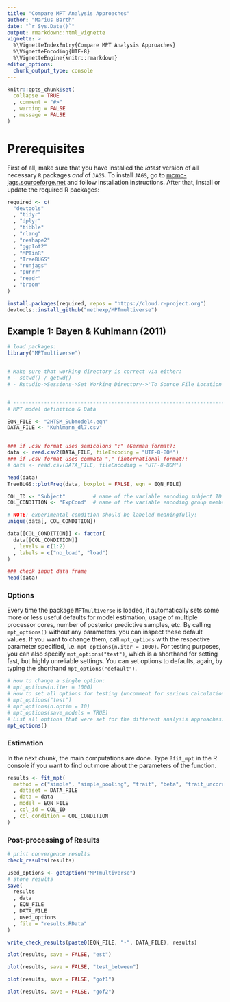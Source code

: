 ```yaml
---
title: "Compare MPT Analysis Approaches"
author: "Marius Barth"
date: "`r Sys.Date()`"
output: rmarkdown::html_vignette
vignette: >
  %\VignetteIndexEntry{Compare MPT Analysis Approaches}
  %\VignetteEncoding{UTF-8}
  %\VignetteEngine{knitr::rmarkdown}
editor_options: 
  chunk_output_type: console
---
```


```r
knitr::opts_chunk$set(
  collapse = TRUE
  , comment = "#>"
  , warning = FALSE
  , message = FALSE
)
```

# Prerequisites

First of all, make sure that you have installed the *latest* version of all necessary `R` packages *and* of `JAGS`.
To install `JAGS`, go to [mcmc-jags.sourceforge.net](http://mcmc-jags.sourceforge.net/) and follow installation instructions.
After that, install or update the required R packages:

```r
required <- c(
  "devtools"
  , "tidyr"
  , "dplyr"
  , "tibble"
  , "rlang"
  , "reshape2"
  , "ggplot2"
  , "MPTinR"
  , "TreeBUGS"
  , "runjags"
  , "purrr"
  , "readr"
  , "broom"
)

install.packages(required, repos = "https://cloud.r-project.org")
devtools::install_github("methexp/MPTmultiverse")
```



## Example 1: Bayen & Kuhlmann (2011)

```r
# load packages:
library("MPTmultiverse")


# Make sure that working directory is correct via either:
# - setwd() / getwd()
# - Rstudio->Sessions->Set Working Directory->'To Source File Location'


# ------------------------------------------------------------------------------
# MPT model definition & Data

EQN_FILE <- "2HTSM_Submodel4.eqn"
DATA_FILE <- "Kuhlmann_dl7.csv"  


### if .csv format uses semicolons ";" (German format):
data <- read.csv2(DATA_FILE, fileEncoding = "UTF-8-BOM")
### if .csv format uses commata "," (international format):
# data <- read.csv(DATA_FILE, fileEncoding = "UTF-8-BOM")

head(data)
TreeBUGS::plotFreq(data, boxplot = FALSE, eqn = EQN_FILE)

COL_ID <- "Subject"         # name of the variable encoding subject ID
COL_CONDITION <- "ExpCond"  # name of the variable encoding group membership

# NOTE: experimental condition should be labeled meaningfully!
unique(data[, COL_CONDITION])

data[[COL_CONDITION]] <- factor(
  data[[COL_CONDITION]]
  , levels = c(1:2)
  , labels = c("no_load", "load")
)

### check input data frame
head(data)
```

### Options

Every time the package `MPTmultiverse` is loaded, it automatically sets some more or less useful defaults for model estimation,
usage of multiple processor cores, number of posterior predictive samples, etc.
By calling `mpt_options()` without any parameters, you can inspect these default values.
If you want to change them, call `mpt_options` with the respective parameter specified, i.e. `mpt_options(n.iter = 1000)`.
For testing purposes, you can also specify `mpt_options("test")`, which is a shorthand for setting fast, but highly unreliable settings.
You can set options to defaults, again, by typing the shorthand `mpt_options("default")`.

```r
# How to change a single option:
# mpt_options(n.iter = 1000)
# How to set all options for testing (uncomment for serious calculations):
# mpt_options("test")
# mpt_options(n.optim = 10)
# mpt_options(save_models = TRUE)
# List all options that were set for the different analysis approaches:
mpt_options()
```

### Estimation

In the next chunk, the main computations are done.
Type `?fit_mpt` in the R console if you want to find out more about the parameters of the function.

```r
results <- fit_mpt(
  method = c("simple", "simple_pooling", "trait", "beta", "trait_uncorrelated")
  , dataset = DATA_FILE
  , data = data
  , model = EQN_FILE
  , col_id = COL_ID
  , col_condition = COL_CONDITION
)
```


### Post-processing of Results

```r
# print convergence results
check_results(results)

used_options <- getOption("MPTmultiverse")
# store results
save(
  results
  , data
  , EQN_FILE
  , DATA_FILE
  , used_options
  , file = "results.RData"
)

write_check_results(paste0(EQN_FILE, "-", DATA_FILE), results)

plot(results, save = FALSE, "est")
```


```r
plot(results, save = FALSE, "test_between")
```


```r
plot(results, save = FALSE, "gof1")
```

```r
plot(results, save = FALSE, "gof2")
```



